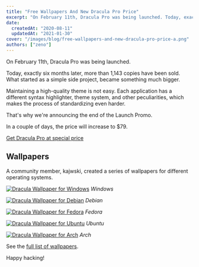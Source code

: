```yaml
---
title: "Free Wallpapers And New Dracula Pro Price"
excerpt: "On February 11th, Dracula Pro was being launched. Today, exactly six months later, more than 1,143 copies have been sold. What started as a simple side project, became something much bigger."
date:
  createdAt: "2020-08-11"
  updatedAt: "2021-01-30"
cover: "/images/blog/free-wallpapers-and-new-dracula-pro-price-a.png"
authors: ["zeno"]
---
```


On February 11th, Dracula Pro was being launched.

Today, exactly six months later, more than 1,143 copies have been sold. What started as a simple side project, became something much bigger.

Maintaining a high-quality theme is not easy. Each application has a different syntax highlighter, theme system, and other peculiarities, which makes the process of standardizing even harder.

That's why we're announcing the end of the Launch Promo.

In a couple of days, the price will increase to $79.

[Get Dracula Pro at special price](/pro)

## Wallpapers

A community member, kajwski, created a series of wallpapers for different operating systems.

[![Dracula Wallpaper for Windows](/images/blog/free-wallpapers-and-new-dracula-pro-price-a.png)](/wallpaper)
_Windows_

[![Dracula Wallpaper for Debian](/images/blog/free-wallpapers-and-new-dracula-pro-price-b.png)](/wallpaper)
_Debian_

[![Dracula Wallpaper for Fedora](/images/blog/free-wallpapers-and-new-dracula-pro-price-c.png)](/wallpaper)
_Fedora_

[![Dracula Wallpaper for Ubuntu](/images/blog/free-wallpapers-and-new-dracula-pro-price-d.png)](/wallpaper)
_Ubuntu_

[![Dracula Wallpaper for Arch](/images/blog/free-wallpapers-and-new-dracula-pro-price-e.png)](/wallpaper)
_Arch_

See the [full list of wallpapers](/wallpaper).

Happy hacking!
